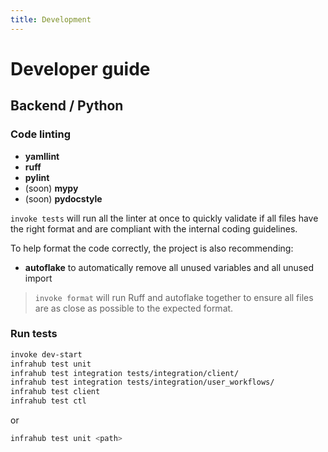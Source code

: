 ```yaml
---
title: Development
---
```


# Developer guide

## Backend / Python

### Code linting

- **yamllint**
- **ruff**
- **pylint**
- (soon) **mypy**
- (soon) **pydocstyle**

`invoke tests` will run all the linter at once to quickly validate if all files have the right format and are compliant with the internal coding guidelines.

To help format the code correctly, the project is also recommending:

- **autoflake** to automatically remove all unused variables and all unused import

> `invoke format` will run Ruff and autoflake together to ensure all files are as close as possible to the expected format.

### Run tests

```bash
invoke dev-start
infrahub test unit
infrahub test integration tests/integration/client/
infrahub test integration tests/integration/user_workflows/
infrahub test client
infrahub test ctl
```

or

```bash
infrahub test unit <path>
```
